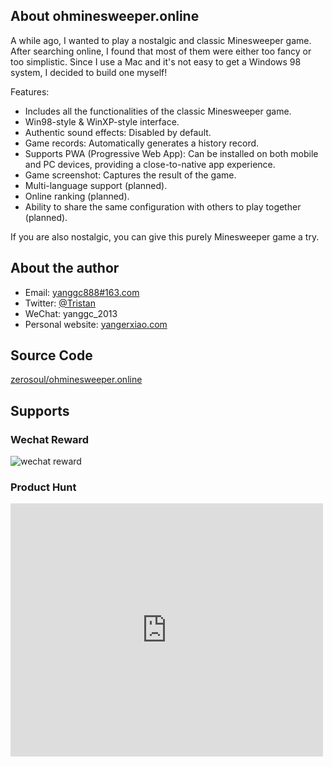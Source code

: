 ## About ohminesweeper.online

A while ago, I wanted to play a nostalgic and classic Minesweeper game. After searching online, I found that most of them were either too fancy or too simplistic. Since I use a Mac and it's not easy to get a Windows 98 system, I decided to build one myself!

Features:

- Includes all the functionalities of the classic Minesweeper game.
- Win98-style & WinXP-style interface.
- Authentic sound effects: Disabled by default.
- Game records: Automatically generates a history record.
- Supports PWA (Progressive Web App): Can be installed on both mobile and PC devices, providing a close-to-native app experience.
- Game screenshot: Captures the result of the game.
- Multi-language support (planned).
- Online ranking (planned).
- Ability to share the same configuration with others to play together (planned).

If you are also nostalgic, you can give this purely Minesweeper game a try.

## About the author

- Email: <a href="mailto:yanggc888@163.com">yanggc888#163.com</a>
- Twitter: <a target="_blank" href="https://twitter.com/wsygc">@Tristan</a>
- WeChat: yanggc_2013
- Personal website: <a target="_blank" href="https://yangerxiao.com">yangerxiao.com</a>

## Source Code

[zerosoul/ohminesweeper.online](https://github.com/zerosoul/ohminesweeper.online)

## Supports

### Wechat Reward

![wechat reward](/ms/reward.jpg)

### Product Hunt

<iframe
  src="https://cards.producthunt.com/cards/posts/413722?v=1"
  width="500"
  height="405"
  frameBorder="0"
  scrolling="no"
></iframe>
